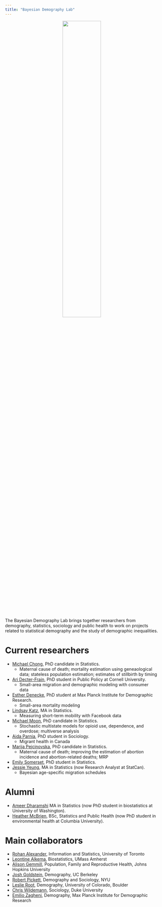 ```yaml
---
title: "Bayesian Demography Lab"
---
```


<center>![](/img/lab_hex.jpg){width="50%"}</center>

The Bayesian Demography Lab brings together researchers from demography, statistics, sociology and public health to work on projects related to statistical demography and the study of demographic inequalities.

# Current researchers

- [Michael Chong](https://www.statistics.utoronto.ca/people/directories/graduate-students/michael-chong), PhD candidate in Statistics. 
    + Maternal cause of death; mortality estimation using geneaological data; stateless population estimation; estimates of stillbirth by timing
- [Ari Decter-Frain](https://aridecterfrain.com/), PhD student in Public Policy at Cornell University.
    + Small-area migration and demographic modeling with consumer data
- [Esther Denecke](https://www.demogr.mpg.de/en/about_us_6113/staff_directory_1899/esther_dorothea_denecke_4094), PhD student at Max Planck Institute for Demographic Research.
    + Small-area mortality modeling
- [Lindsay Katz](https://ca.linkedin.com/in/lindsaykatz16), MA in Statistics.
    + Measuring short-term mobility with Facebook data
- [Michael Moon](https://www.statistics.utoronto.ca/people/directories/graduate-students/michael-jongho-moon), PhD candidate in Statistics. 
    + Stochastic multistate models for opioid use, dependence, and overdose; multiverse analysis
- [Aida Parnia](https://scholar.google.com/citations?user=SsX55_MAAAAJ&hl=en), PhD student in Sociology.
    + Migrant health in Canada
- [Marija Pejcinovska](https://www.statistics.utoronto.ca/people/directories/graduate-students/marija-pejcinovska), PhD candidate in Statistics. 
    + Maternal cause of death; improving the estimation of abortion incidence and abortion-related deaths; MRP
- [Emily Somerset](https://ca.linkedin.com/in/emily-somerset-15178580), PhD student in Statistics.
- [Jessie Yeung](https://www.researchgate.net/profile/Jessie_Yeung2), MA in Statistics (now Research Analyst at StatCan).
    + Bayesian age-specific migration schedules
    
# Alumni
- [Ameer Dharamshi](https://ameerd.github.io/) MA in Statistics (now PhD student in biostatistics at University of Washington).
- [Heather McBrien](http://cmajopen.ca/content/7/4/E665.short?rss=1), BSc, Statistics and Public Health (now PhD student in environmental health at Columbia University).

    

# Main collaborators

- [Rohan Alexander](https://rohanalexander.com/), Information and Statistics, University of Toronto
- [Leontine Alkema](https://leontinealkema.github.io/alkema_lab/), Biostatistics, UMass Amherst
- [Alison Gemmill](https://www.alisongemmill.com/), Population, Family and Reproductive Health, Johns Hopkins University
- [Josh Goldstein](https://www.site.demog.berkeley.edu/josh-goldstein), Demography, UC Berkeley
- [Robert Pickett](http://www.robertempickett.com/), Demography and Sociology, NYU
- [Leslie Root](https://leslieroot.net/about/), Demography, University of Colorado, Boulder
- [Chris Wildemann](https://en.wikipedia.org/wiki/Christopher_Wildeman), Sociology, Duke University
- [Emilio Zagheni](https://www.demogr.mpg.de/en/about_us_6113/staff_directory_1899/emilio_zagheni_2243), Demography, Max Planck Institute for Demographic Research
